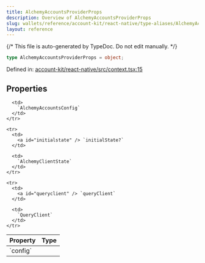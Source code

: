 ```yaml
---
title: AlchemyAccountsProviderProps
description: Overview of AlchemyAccountsProviderProps
slug: wallets/reference/account-kit/react-native/type-aliases/AlchemyAccountsProviderProps
layout: reference
---
```


{/* This file is auto-generated by TypeDoc. Do not edit manually. */}

```ts
type AlchemyAccountsProviderProps = object;
```

Defined in: [account-kit/react-native/src/context.tsx:15](https://github.com/alchemyplatform/aa-sdk/blob/17aad1f572375d42a06c7e3238078a88a435d459/account-kit/react-native/src/context.tsx#L15)

## Properties

<table>
  <thead>
    <tr>
      <th align="left">Property</th>
      <th align="left">Type</th>
    </tr>
  </thead>

  <tbody>
    <tr>
      <td>
        <a id="config" /> `config`
      </td>

      <td>
        `AlchemyAccountsConfig`
      </td>
    </tr>

    <tr>
      <td>
        <a id="initialstate" /> `initialState?`
      </td>

      <td>
        `AlchemyClientState`
      </td>
    </tr>

    <tr>
      <td>
        <a id="queryclient" /> `queryClient`
      </td>

      <td>
        `QueryClient`
      </td>
    </tr>

  </tbody>
</table>
